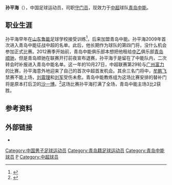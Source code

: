 {{noteta|G1=足球}}{{Football player infobox
| playername = 孙平海
| image =
| fullname = 孙平海
| height = 189厘米
| nickname =
| dateofbirth = {{Birth date and age|year=1989|month=8|day=20}}
| cityofbirth = [[山东|山东]][[青岛|青岛]]
| countryofbirth = {{flagicon|CHN}}[[中国|中国]]
| currentclub = {{flagicon|CHN}}[[青岛中能|青岛中能]]
| clubnumber = 31
| position = [[守门员|守门员]]
| youthyears =
| youthclubs =
| years1 = 2009 - 
| clubs1 = [[青岛中能|青岛中能]]
| caps1 = 1
| goals1 = 0
| nationalyears =
| nationalteam =
| nationalcaps(goals) =
| pcupdate = 2014年3月1日 
| ntupdate = 
| manageryears =
| managerclubs =
}}
'''孙平海'''（{{bd|1989年|8月20日|catIdx=S}}），中国足球运动员，司职[[守门员|守门员]]，现效力于[[中超|中超]]球队[[青岛中能|青岛中能]]。

==职业生涯==
孙平海早年在[[山东鲁能|山东鲁能]]足球学校接受训练<ref>{{cite news|title=鲁能花开遍地!离队球员集体闪光 各种漂亮球震首轮|url=http://www.yangtse.com/system/2013/03/13/016539085.shtml|accessdate=2014-03-26|newspaper=新浪|date=2013-03-13|deadurl=yes|archiveurl=https://web.archive.org/web/20140326124352/http://www.yangtse.com/system/2013/03/13/016539085.shtml|archivedate=2014-03-26}}</ref>，后来加盟青岛中能。孙平海2009年首次进入青岛中能征战中超的名单。此后，他长期作为球队的第四门将，没什么机会参加正式比赛。2012赛季开始前，青岛中能俱乐部本想把他租给[[中乙|中乙]]俱乐部[[青岛顺驰|青岛顺驰]]，但是青岛顺驰在联赛开打前夜宣布退赛，孙平海于是留在了中能队内，二次转会时补报进入青岛中能名单。这一年的10月27日，中超联赛第29轮与[[广州富力|广州富力]]的比赛，孙平海意外地迎来了自己的首次中超首发机会。其余三名门将中，[[牟鹏飞|牟鹏飞]]禁赛不能上场，[[刘震理|刘震理]]和[[刘军|刘军]]受伤未愈。青岛中能教练组为这场比赛安排的替补门将是原本打后卫的[[沙一博|沙一博]]。<ref>{{cite news|title=孙平海明日迎中超首秀 中能战富力无替补门将|url=http://news.bandao.cn/news_html/201210/20121026/news_20121026_2008806.shtml|accessdate=2014-03-26|newspaper=半岛网-半岛都市报|date=2012-10-26|deadurl=yes|archiveurl=https://web.archive.org/web/20140326105955/http://news.bandao.cn/news_html/201210/20121026/news_20121026_2008806.shtml|archivedate=2014-03-26}}</ref>这场比赛孙平海打满了全场，青岛中能主场3比2获胜。

== 参考资料 ==
{{reflist}}

== 外部链接 ==
* {{sinaweibo|2916220711}}

{{2009年青岛中能名单}}
{{2010年中超分类名单青岛}}
{{2011年中超分类名单青岛}}
{{2012年中超分类名单青岛}}
{{2013年中超分类名单青岛}}

{{足球运动员小作品}}

{{DEFAULTSORT:SUN Pinghai}}
[[Category:中国男子足球运动员|Category:中国男子足球运动员]]
[[Category:青岛籍足球运动员|Category:青岛籍足球运动员]]
[[Category:青岛中能球员|Category:青岛中能球员]]
[[Category:孙姓|P]]
[[Category:中超球员|Category:中超球员]]